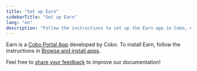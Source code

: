 ```yaml
---
title: "Set up Earn"
sidebarTitle: "Set up Earn"
lang: "en"
description: "Follow the instructions to set up the Earn app in Cobo, enabling investment in DeFi yield products."
---
```


Earn is a [Cobo Portal App](/en/portal/portal-apps/introduction) developed by Cobo. To install Earn, follow the instructions in [Browse and install apps](/en/portal/portal-apps/browse-and-install).

<Tip>Feel free to [share your feedback](https://forms.zohopublic.com/cobo/form/DocumentFeedbackForm/formperma/QvLOhxJv1_JMsJ-1dleZ8Itb_7rzN-LtgvsDdxosoVI?referrername=manuals) to improve our documentation!</Tip>
